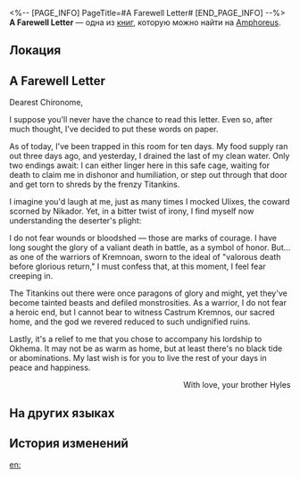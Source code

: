 <%-- [PAGE_INFO]
PageTitle=#A Farewell Letter#
[END_PAGE_INFO] --%>
{{Дополнить}}
{{Книга Инфобокс
|id           = 464
|partIds      = 190775
|Название     = 
|Изображение  = Предмет Книга Амфореус 1.png
|Мир          = Amphoreus
|Томов        = 1
|Автор        = <!--нужно добавить-->
|Описание     = Found in a corner of Castrum Kremnos, this is a letter penned before someone's demise and could no longer be sent.
|Том1         = {{tx}}
|Источник1    = {{tx|Отсутствует источник}}
|Персонажи    = Nikador
|Фракции      = Okhema
}}
'''A Farewell Letter''' — одна из [[Книги|книг]], которую можно найти на [[Amphoreus]].

==Локация==
{{Отметка карты|<!--название карты-->|<!--id отметки-->}}

==A Farewell Letter==
Dearest Chironome,

I suppose you'll never have the chance to read this letter. Even so, after much thought, I've decided to put these words on paper.

As of today, I've been trapped in this room for ten days. My food supply ran out three days ago, and yesterday, I drained the last of my clean water. Only two endings await: I can either linger here in this safe cage, waiting for death to claim me in dishonor and humiliation, or step out through that door and get torn to shreds by the frenzy Titankins.

I imagine you'd laugh at me, just as many times I mocked Ulixes, the coward scorned by Nikador. Yet, in a bitter twist of irony, I find myself now understanding the deserter's plight:

I do not fear wounds or bloodshed &mdash; those are marks of courage. I have long sought the glory of a valiant death in battle, as a symbol of honor. But... as one of the warriors of Kremnoan, sworn to the ideal of "valorous death before glorious return," I must confess that, at this moment, I feel fear creeping in.

The Titankins out there were once paragons of glory and might, yet they've become tainted beasts and defiled monstrosities. As a warrior, I do not fear a heroic end, but I cannot bear to witness Castrum Kremnos, our sacred home, and the god we revered reduced to such undignified ruins.

Lastly, it's a relief to me that you chose to accompany his lordship to Okhema. It may not be as warm as home, but at least there's no black tide or abominations. My last wish is for you to live the rest of your days in peace and happiness.

                                                            <div align="right">With love, your brother Hyles</div>

==На других языках==
{{На других языках
|en   = A Farewell Letter
|zhs  = 一封遗书
|zht  = 一封遺書
|ja   = 一通の遺書
|ko   = 한 통의 유서
|es   = Carta de despedida
|fr   = Lettre d'adieu
|ru   = Предсмертная записка
|th   = จดหมายสั่งเสีย
|vi   = Một Bức Di Thư
|de   = Ein Abschiedsbrief
|id   = Sepucuk Surat Wasiat
|pt   = Uma Carta de Adeus
}}

==История изменений==
{{История изменений|3.5}}

[[en:]]